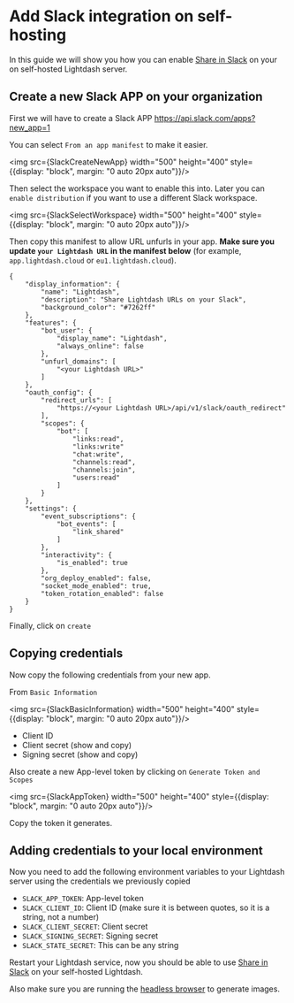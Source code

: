 

# Add Slack integration on self-hosting

In this guide we will show you how you can enable [Share in Slack](https://docs.lightdash.com/guides/sharing-in-slack) on your on self-hosted Lightdash server.

## Create a new Slack APP on your organization

First we will have to create a Slack APP https://api.slack.com/apps?new_app=1

You can select `From an app manifest` to make it easier. 

<img src={SlackCreateNewApp} width="500" height="400" style={{display: "block", margin: "0 auto 20px auto"}}/>

Then select the workspace you want to enable this into. Later you can `enable distribution` if you want to use a different Slack workspace.

<img src={SlackSelectWorkspace} width="500" height="400" style={{display: "block", margin: "0 auto 20px auto"}}/>

Then copy this manifest to allow URL unfurls in your app. **Make sure you update `your Lightdash URL` in the manifest below** (for example, `app.lightdash.cloud` or `eu1.lightdash.cloud`).

```
{
    "display_information": {
        "name": "Lightdash",
        "description": "Share Lightdash URLs on your Slack",
        "background_color": "#7262ff"
    },
    "features": {
        "bot_user": {
            "display_name": "Lightdash",
            "always_online": false
        },
        "unfurl_domains": [
            "<your Lightdash URL>"
        ]
    },
    "oauth_config": {
        "redirect_urls": [
            "https://<your Lightdash URL>/api/v1/slack/oauth_redirect"
        ],
        "scopes": {
            "bot": [
                "links:read",
                "links:write"
                "chat:write",
                "channels:read",
                "channels:join",
                "users:read"
            ]
        }
    },
    "settings": {
        "event_subscriptions": {
            "bot_events": [
                "link_shared"
            ]
        },
        "interactivity": {
            "is_enabled": true
        },
        "org_deploy_enabled": false,
        "socket_mode_enabled": true,
        "token_rotation_enabled": false
    }
}

```

Finally, click on `create` 

## Copying credentials 

Now copy the following credentials from your new app. 

From `Basic Information` 

<img src={SlackBasicInformation} width="500" height="400" style={{display: "block", margin: "0 auto 20px auto"}}/>

- Client ID
- Client secret (show and copy)
- Signing secret (show and copy)

Also create a new App-level token by clicking on `Generate Token and Scopes`

<img src={SlackAppToken} width="500" height="400" style={{display: "block", margin: "0 auto 20px auto"}}/>

Copy the token it generates. 

## Adding credentials to your local environment

Now you need to add the following environment variables to your Lightdash server using the credentials we previously copied

- `SLACK_APP_TOKEN`: App-level token 
- `SLACK_CLIENT_ID`: Client ID (make sure it is between quotes, so it is a string, not a number)
- `SLACK_CLIENT_SECRET`: Client secret
- `SLACK_SIGNING_SECRET`: Signing secret
- `SLACK_STATE_SECRET`: This can be any string

Restart your Lightdash service, now you should be able to use [Share in Slack](https://docs.lightdash.com/guides/sharing-in-slack) on your self-hosted Lightdash.

Also make sure you are running the [headless browser](https://docs.lightdash.com/guides/enable-headless-browser-selfhost) to generate images.
